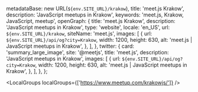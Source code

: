 
  metadataBase: new URL(`${env.SITE_URL}/krakow`),
  title: 'meet.js Krakow',
  description: 'JavaScript meetups in Krakow',
  keywords: 'meet.js, Krakow, JavaScript, meetup',
  openGraph: {
    title: 'meet.js Krakow',
    description: 'JavaScript meetups in Krakow',
    type: 'website',
    locale: 'en_US',
    url: `${env.SITE_URL}/krakow`,
    siteName: 'meet.js',
    images: [
      {
        url: `${env.SITE_URL}/api/og?city=Krakow`,
        width: 1200,
        height: 630,
        alt: 'meet.js | JavaScript meetups in Krakow',
      },
    ],
  },
  twitter: {
    card: 'summary_large_image',
    site: '@meetjs',
    title: 'meet.js',
    description: 'JavaScript meetups in Krakow',
    images: [
      {
        url: `${env.SITE_URL}/api/og?city=Krakow`,
        width: 1200,
        height: 630,
        alt: 'meet.js | JavaScript meetups in Krakow',
      },
    ],
  },
};

<CityBanner city="Kraków" background="city/krakow.jpg" />

<EventSection city="Kraków" />

<LocalGroups localGroups={['https://www.meetup.com/krakowjs/']} />

<FAQ questions={KrakowFAQ} />

<Organizers city="Krakow" organizers={KrakowOrganizers} />

<CityEmail email="meetjskrk@gmail.com" />
